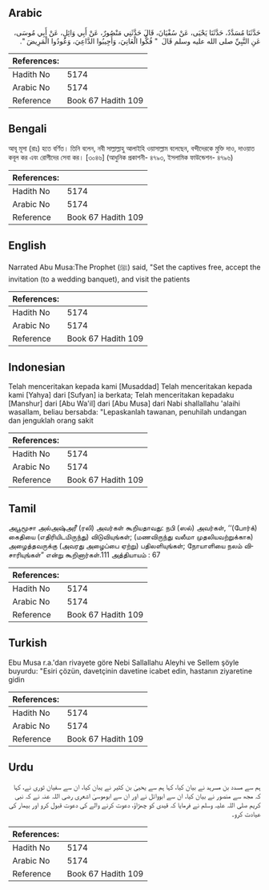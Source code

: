 ## Arabic


<div dir="rtl" lang="ar" style={{fontSize:'larger',backgroundColor:'#f8f9fa',padding:20}}>
حَدَّثَنَا مُسَدَّدٌ، حَدَّثَنَا يَحْيَى، عَنْ سُفْيَانَ، قَالَ حَدَّثَنِي مَنْصُورٌ، عَنْ أَبِي وَائِلٍ، عَنْ أَبِي مُوسَى، عَنِ النَّبِيِّ صلى الله عليه وسلم قَالَ ‏ "‏ فُكُّوا الْعَانِيَ، وَأَجِيبُوا الدَّاعِيَ، وَعُودُوا الْمَرِيضَ ‏"‏‏.‏
</div>
<div style={{backgroundColor:'#f8f9fa',padding:20, marginBottom: 10}}><table> <thead> <tr> <th>References:</th> <th></th> </tr> </thead> <tbody><tr><td>Hadith No</td><td>5174</td></tr><tr><td>Arabic No</td><td>5174</td></tr><tr><td>Reference</td><td>Book 67 Hadith 109</td></tr></tbody></table></div>

## Bengali


<div dir="ltr" lang="bn" style={{fontSize:'larger',backgroundColor:'#f8f9fa',padding:20}}>
আবূ মূসা (রাঃ) হতে বর্ণিত। তিনি বলেন, নবী সাল্লাল্লাহু আলাইহি ওয়াসাল্লাম বলেছেন, বন্দীদেরকে মুক্তি দাও, দাওয়াত কবূল কর এবং রোগীদের সেবা কর। [৩০৪৬] (আধুনিক প্রকাশনী- ৪৭৯৩, ইসলামিক ফাউন্ডেশন- ৪৭৯৬)
</div>
<div style={{backgroundColor:'#f8f9fa',padding:20, marginBottom: 10}}><table> <thead> <tr> <th>References:</th> <th></th> </tr> </thead> <tbody><tr><td>Hadith No</td><td>5174</td></tr><tr><td>Arabic No</td><td>5174</td></tr><tr><td>Reference</td><td>Book 67 Hadith 109</td></tr></tbody></table></div>

## English


<div dir="ltr" lang="en" style={{fontSize:'larger',backgroundColor:'#f8f9fa',padding:20}}>
Narrated Abu Musa:The Prophet (ﷺ) said, "Set the captives free, accept the invitation (to a wedding banquet), and visit the patients
</div>
<div style={{backgroundColor:'#f8f9fa',padding:20, marginBottom: 10}}><table> <thead> <tr> <th>References:</th> <th></th> </tr> </thead> <tbody><tr><td>Hadith No</td><td>5174</td></tr><tr><td>Arabic No</td><td>5174</td></tr><tr><td>Reference</td><td>Book 67 Hadith 109</td></tr></tbody></table></div>

## Indonesian


<div dir="ltr" lang="id" style={{fontSize:'larger',backgroundColor:'#f8f9fa',padding:20}}>
Telah menceritakan kepada kami [Musaddad] Telah menceritakan kepada kami [Yahya] dari [Sufyan] ia berkata; Telah menceritakan kepadaku [Manshur] dari [Abu Wa'il] dari [Abu Musa] dari Nabi shallallahu 'alaihi wasallam, beliau bersabda: "Lepaskanlah tawanan, penuhilah undangan dan jenguklah orang sakit
</div>
<div style={{backgroundColor:'#f8f9fa',padding:20, marginBottom: 10}}><table> <thead> <tr> <th>References:</th> <th></th> </tr> </thead> <tbody><tr><td>Hadith No</td><td>5174</td></tr><tr><td>Arabic No</td><td>5174</td></tr><tr><td>Reference</td><td>Book 67 Hadith 109</td></tr></tbody></table></div>

## Tamil


<div dir="ltr" lang="ta" style={{fontSize:'larger',backgroundColor:'#f8f9fa',padding:20}}>
அபூமூசா அல்அஷ்அரீ (ரலி) அவர்கள் கூறியதாவது: நபி (ஸல்) அவர்கள், ‘‘(போர்க்) கைதியை (எதிரியிடமிருந்து) விடுவியுங்கள்; (மணவிருந்து வலீமா முதலியவற்றுக்காக) அழைத்தவருக்கு (அவரது அழைப்பை ஏற்று) பதிலளியுங்கள்; நோயாளியை நலம் விசாரியுங்கள்” என்று கூறினார்கள்.111 அத்தியாயம் : 67
</div>
<div style={{backgroundColor:'#f8f9fa',padding:20, marginBottom: 10}}><table> <thead> <tr> <th>References:</th> <th></th> </tr> </thead> <tbody><tr><td>Hadith No</td><td>5174</td></tr><tr><td>Arabic No</td><td>5174</td></tr><tr><td>Reference</td><td>Book 67 Hadith 109</td></tr></tbody></table></div>

## Turkish


<div dir="ltr" lang="tr" style={{fontSize:'larger',backgroundColor:'#f8f9fa',padding:20}}>
Ebu Musa r.a.'dan rivayete göre Nebi Sallallahu Aleyhi ve Sellem şöyle buyurdu: "Esiri çözün, davetçinin davetine icabet edin, hastanın ziyaretine gidin
</div>
<div style={{backgroundColor:'#f8f9fa',padding:20, marginBottom: 10}}><table> <thead> <tr> <th>References:</th> <th></th> </tr> </thead> <tbody><tr><td>Hadith No</td><td>5174</td></tr><tr><td>Arabic No</td><td>5174</td></tr><tr><td>Reference</td><td>Book 67 Hadith 109</td></tr></tbody></table></div>

## Urdu


<div dir="rtl" lang="ur" style={{fontSize:'larger',backgroundColor:'#f8f9fa',padding:20}}>
ہم سے مسدد بن مسرہد نے بیان کیا، کہا ہم سے یحییٰ بن کثیر نے یبان کیا، ان سے سفیان ثوری نے، کہا کہ مجھ سے منصور نے بیان کیا، ان سے ابووائل نے اور ان سے ابوموسیٰ اشعری رضی اللہ عنہ نے کہ نبی کریم صلی اللہ علیہ وسلم نے فرمایا کہ قیدی کو چھڑاؤ، دعوت کرنے والے کی دعوت قبول کرو اور بیمار کی عیادت کرو۔
</div>
<div style={{backgroundColor:'#f8f9fa',padding:20, marginBottom: 10}}><table> <thead> <tr> <th>References:</th> <th></th> </tr> </thead> <tbody><tr><td>Hadith No</td><td>5174</td></tr><tr><td>Arabic No</td><td>5174</td></tr><tr><td>Reference</td><td>Book 67 Hadith 109</td></tr></tbody></table></div>